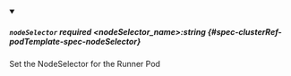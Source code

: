 
<details className="config-field" data-expandable="false" open>
<summary>

##### `nodeSelector` <span className="config-field-required" data-required="false">required</span> <span className="config-field-type">&lt;nodeSelector_name&gt;:string</span> <span className="config-field-default"></span> <span className="config-field-enum"></span> {#spec-clusterRef-podTemplate-spec-nodeSelector}

Set the NodeSelector for the Runner Pod

</summary>



</details>
